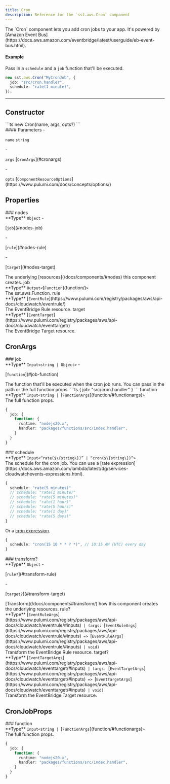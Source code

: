 ```yaml
---
title: Cron
description: Reference for the `sst.aws.Cron` component
---
```



<Section type="about">
The `Cron` component lets you add cron jobs to your app.
It's powered by [Amazon Event Bus](https://docs.aws.amazon.com/eventbridge/latest/userguide/eb-event-bus.html).

#### Example

Pass in a `schedule` and a `job` function that'll be executed.

```ts
new sst.aws.Cron("MyCronJob", {
  job: "src/cron.handler",
  schedule: "rate(1 minute)",
});
```
</Section>

---

## Constructor

<Segment>
<Section type="signature">
```ts
new Cron(name, args, opts?)
```
</Section>

<Section type="parameters">
#### Parameters
- <p><code class="key">name</code> <code class="primitive">string</code></p>
- <p><code class="key">args</code> [<code class="type">CronArgs</code>](#cronargs)</p>
- <p><code class="key">opts</code> [<code class="type">ComponentResourceOptions</code>](https://www.pulumi.com/docs/concepts/options/)</p>
</Section>
</Segment>

## Properties

<Segment>
### nodes
<Section type="parameters">
<InlineSection>
**Type** <code class="primitive">Object</code>
</InlineSection>
- <p>[<code class="key">job</code>](#nodes-job)</p>
- <p>[<code class="key">rule</code>](#nodes-rule)</p>
- <p>[<code class="key">target</code>](#nodes-target)</p>
</Section>
The underlying [resources](/docs/components/#nodes) this component creates.
</Segment>
<Segment>
<NestedTitle id="nodes-job" Tag="h4" parent="nodes.">job</NestedTitle>
<Section type="parameters">
<InlineSection>
**Type** <code class="primitive">Output</code><code class="symbol">&lt;</code>[<code class="type">Function</code>](function/)<code class="symbol">&gt;</code>
</InlineSection>
</Section>
The sst.aws.Function.
</Segment>
<Segment>
<NestedTitle id="nodes-rule" Tag="h4" parent="nodes.">rule</NestedTitle>
<Section type="parameters">
<InlineSection>
**Type** [<code class="type">EventRule</code>](https://www.pulumi.com/registry/packages/aws/api-docs/cloudwatch/eventrule/)
</InlineSection>
</Section>
The EventBridge Rule resource.
</Segment>
<Segment>
<NestedTitle id="nodes-target" Tag="h4" parent="nodes.">target</NestedTitle>
<Section type="parameters">
<InlineSection>
**Type** [<code class="type">EventTarget</code>](https://www.pulumi.com/registry/packages/aws/api-docs/cloudwatch/eventtarget/)
</InlineSection>
</Section>
The EventBridge Target resource.
</Segment>

## CronArgs
<Segment>
### job
<Section type="parameters">
<InlineSection>
**Type** <code class="primitive">Input</code><code class="symbol">&lt;</code><code class="primitive">string</code><code class="symbol"> | </code><code class="primitive">Object</code><code class="symbol">&gt;</code>
</InlineSection>
- <p>[<code class="key">function</code>](#job-function)</p>
</Section>
The function that'll be executed when the cron job runs.
You can pass in the path or the full function props.
```ts
{
  job: "src/cron.handler"
}
```
</Segment>
<Segment>
<NestedTitle id="job-function" Tag="h4" parent="job.">function</NestedTitle>
<Section type="parameters">
<InlineSection>
**Type** <code class="primitive">Input</code><code class="symbol">&lt;</code><code class="primitive">string</code><code class="symbol"> | </code>[<code class="type">FunctionArgs</code>](function/#functionargs)<code class="symbol">&gt;</code>
</InlineSection>
</Section>
The full function props.

```ts
{
  job: {
    function: {
      runtime: "nodejs20.x",
      handler: "packages/functions/src/index.handler",
    }
  }
}
```
</Segment>
<Segment>
### schedule
<Section type="parameters">
<InlineSection>
**Type** <code class="primitive">Input</code><code class="symbol">&lt;</code><code class="symbol">&ldquo;</code><code class="primitive">rate($\{string\})</code><code class="symbol">&rdquo;</code><code class="symbol"> | </code><code class="symbol">&ldquo;</code><code class="primitive">cron($\{string\})</code><code class="symbol">&rdquo;</code><code class="symbol">&gt;</code>
</InlineSection>
</Section>
The schedule for the cron job.
You can use a [rate expression](https://docs.aws.amazon.com/lambda/latest/dg/services-cloudwatchevents-expressions.html).

```ts
{
  schedule: "rate(5 minutes)"
  // schedule: "rate(1 minute)"
  // schedule: "rate(5 minutes)"
  // schedule: "rate(1 hour)"
  // schedule: "rate(5 hours)"
  // schedule: "rate(1 day)"
  // schedule: "rate(5 days)"
}
```
Or a [cron expression](https://docs.aws.amazon.com/eventbridge/latest/userguide/eb-create-rule-schedule.html#eb-cron-expressions).

```ts
{
  schedule: "cron(15 10 * * ? *)", // 10:15 AM (UTC) every day
}
```
</Segment>
<Segment>
### transform?
<Section type="parameters">
<InlineSection>
**Type** <code class="primitive">Object</code>
</InlineSection>
- <p>[<code class="key">rule?</code>](#transform-rule)</p>
- <p>[<code class="key">target?</code>](#transform-target)</p>
</Section>
[Transform](/docs/components#transform/) how this component creates the underlying resources.
</Segment>
<Segment>
<NestedTitle id="transform-rule" Tag="h4" parent="transform.">rule?</NestedTitle>
<Section type="parameters">
<InlineSection>
**Type** [<code class="type">EventRuleArgs</code>](https://www.pulumi.com/registry/packages/aws/api-docs/cloudwatch/eventrule/#inputs)<code class="symbol"> | </code><code class="symbol">(</code><code class="primitive">args</code><code class="symbol">: </code>[<code class="type">EventRuleArgs</code>](https://www.pulumi.com/registry/packages/aws/api-docs/cloudwatch/eventrule/#inputs)<code class="symbol"> => </code>[<code class="type">EventRuleArgs</code>](https://www.pulumi.com/registry/packages/aws/api-docs/cloudwatch/eventrule/#inputs)<code class="symbol"> | </code><code class="primitive">void</code><code class="symbol">)</code>
</InlineSection>
</Section>
Transform the EventBridge Rule resource.
</Segment>
<Segment>
<NestedTitle id="transform-target" Tag="h4" parent="transform.">target?</NestedTitle>
<Section type="parameters">
<InlineSection>
**Type** [<code class="type">EventTargetArgs</code>](https://www.pulumi.com/registry/packages/aws/api-docs/cloudwatch/eventtarget/#inputs)<code class="symbol"> | </code><code class="symbol">(</code><code class="primitive">args</code><code class="symbol">: </code>[<code class="type">EventTargetArgs</code>](https://www.pulumi.com/registry/packages/aws/api-docs/cloudwatch/eventtarget/#inputs)<code class="symbol"> => </code>[<code class="type">EventTargetArgs</code>](https://www.pulumi.com/registry/packages/aws/api-docs/cloudwatch/eventtarget/#inputs)<code class="symbol"> | </code><code class="primitive">void</code><code class="symbol">)</code>
</InlineSection>
</Section>
Transform the EventBridge Target resource.
</Segment>

## CronJobProps
<Segment>
### function
<Section type="parameters">
<InlineSection>
**Type** <code class="primitive">Input</code><code class="symbol">&lt;</code><code class="primitive">string</code><code class="symbol"> | </code>[<code class="type">FunctionArgs</code>](function/#functionargs)<code class="symbol">&gt;</code>
</InlineSection>
</Section>
The full function props.

```ts
{
  job: {
    function: {
      runtime: "nodejs20.x",
      handler: "packages/functions/src/index.handler",
    }
  }
}
```
</Segment>